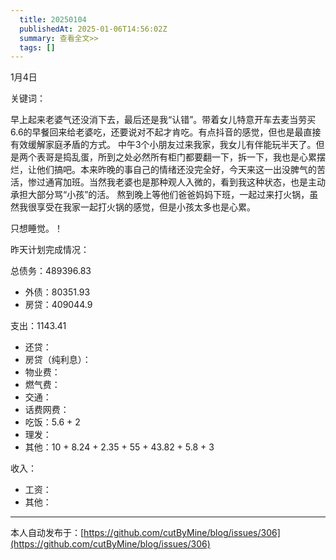 ```yaml
---
  title: 20250104
  publishedAt: 2025-01-06T14:56:02Z
  summary: 查看全文>>
  tags: []
---
```


1月4日 

关键词：

早上起来老婆气还没消下去，最后还是我“认错”。带着女儿特意开车去麦当劳买6.6的早餐回来给老婆吃，还要说对不起才肯吃。有点抖音的感觉，但也是最直接有效缓解家庭矛盾的方式。
中午3个小朋友过来我家，我女儿有伴能玩半天了。但是两个表哥是捣乱蛋，所到之处必然所有柜门都要翻一下，拆一下，我也是心累摆烂，让他们搞吧。本来昨晚的事自己的情绪还没完全好，今天来这一出没脾气的苦活，惨过通宵加班。当然我老婆也是那种观人入微的，看到我这种状态，也是主动承担大部分骂“小孩”的活。
熬到晚上等他们爸爸妈妈下班，一起过来打火锅，虽然我很享受在我家一起打火锅的感觉，但是小孩太多也是心累。

只想睡觉。！


昨天计划完成情况：

总债务：489396.83
- 外债：80351.93
- 房贷：409044.9

支出：1143.41
- 还贷：
- 房贷（纯利息）：
- 物业费：
- 燃气费：
- 交通：
- 话费网费：
- 吃饭：5.6 + 2
- 理发：
- 其他：10 + 8.24 + 2.35 + 55 + 43.82 + 5.8 + 3

收入：
- 工资：
- 其他：


---
本人自动发布于：[https://github.com/cutByMine/blog/issues/306](https://github.com/cutByMine/blog/issues/306)
